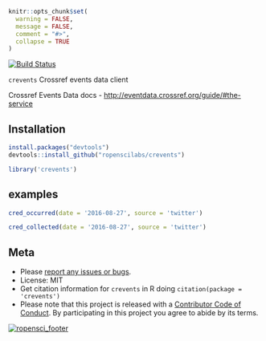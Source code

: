 ```r
knitr::opts_chunk$set(
  warning = FALSE,
  message = FALSE,
  comment = "#>",
  collapse = TRUE
)
```

[![Build Status](https://travis-ci.org/ropenscilabs/crevents.svg?branch=master)](https://travis-ci.org/ropenscilabs/crevents)

`crevents`  Crossref events data client

Crossref Events Data docs - <http://eventdata.crossref.org/guide/#the-service>

## Installation

```r
install.packages("devtools")
devtools::install_github("ropenscilabs/crevents")
```

```r
library('crevents')
```

## examples

```r
cred_occurred(date = '2016-08-27', source = 'twitter')
```

```r
cred_collected(date = '2016-08-27', source = 'twitter')
```

## Meta

* Please [report any issues or bugs](https://github.com/ropenscilabs/crevents/issues).
* License: MIT
* Get citation information for `crevents` in R doing `citation(package = 'crevents')`
* Please note that this project is released with a [Contributor Code of Conduct](CONDUCT.md). By participating in this project you agree to abide by its terms.

[![ropensci_footer](http://ropensci.org/public_images/github_footer.png)](http://ropensci.org)
